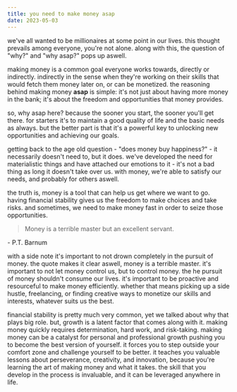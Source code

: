 ```yaml
---
title: you need to make money asap
date: 2023-05-03
---
```


we've all wanted to be millionaires at some point in our lives. this thought prevails among everyone, you're not alone. along with this,
the question of "why?" and "why asap?" pops up aswell.

making money is a common goal everyone works towards, directly or indirectly. indirectly in the sense when they're working on their
skills that would fetch them money later on, or can be monetized. the reasoning behind making money **asap** is simple: it's not just
about having more money in the bank; it's about the freedom and opportunities that money provides.

so, why asap here? because the sooner you start, the sooner you'll get there. for starters it's to maintain a good quality of life and
the basic needs as always. but the better part is that it's a powerful key to unlocking new opportunities and achieving our goals.

getting back to the age old question - "does money buy happiness?" - it necessarily doesn't need to, but it does. we've developed the
need for materialistic things and have attached our emotions to it - it's not a bad thing as long it doesn't take over us. with
money, we're able to satisfy our needs, and probably for others aswell.

the truth is, money is a tool that can help us get where we want to go. having financial stability gives us the freedom to make choices
and take risks. and sometimes, we need to make money fast in order to seize those opportunities.

> Money is a terrible master but an excellent servant.

\- P.T. Barnum

with a side note it's important to not drown completely in the pursuit of money. the quote makes it clear aswell, money is a terrible
master. it's important to not let money control us, but to control money. the he pursuit of money shouldn't consume our lives. it's
important to be proactive and resourceful to make money efficiently. whether that means picking up a side hustle, freelancing, or
finding creative ways to monetize our skills and interests, whatever suits us the best.

financial stability is pretty much very common, yet we talked about why that plays big role. but, growth is a latent factor that
comes along with it. making money quickly requires determination, hard work, and risk-taking. making money can be a catalyst for
personal and professional growth pushing you to become the best version of yourself. it forces you to step outside your comfort
zone and challenge yourself to be better. it teaches you valuable lessons about perseverance, creativity, and innovation, because
you're learning the art of making money and what it takes. the skill that you develop in the process is invaluable, and it can be
leveraged anywhere in life.
